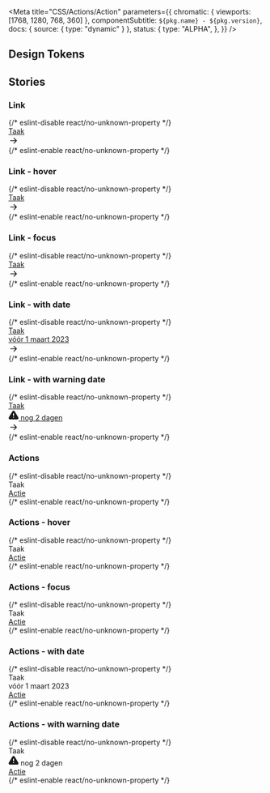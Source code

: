 

<Meta
  title="CSS/Actions/Action"
  parameters={{
    chromatic: { viewports: [1768, 1280, 768, 360] },
    componentSubtitle: `${pkg.name} - ${pkg.version}`,
    docs: { source: { type: "dynamic" } },
    status: {
      type: "ALPHA",
    },
  }}
/>

<Description markdown={readme} />

## Design Tokens

<DesignTokenDocBlock categoryName="Action" viewType="table" />

## Stories

### Link

<Canvas>
  {/* eslint-disable react/no-unknown-property */}
  <Story name="Link">
    <a href="#example" class="denhaag-action denhaag-action--link">
      <div class="denhaag-action__title">Taak</div>
      <div class="denhaag-action__details">
        <div class="denhaag-action__actions">
          <svg
            class="denhaag-action__link-icon"
            xmlns="http://www.w3.org/2000/svg"
            width="20"
            height="21"
            viewBox="0 0 20 21"
            fill="none"
          >
            <path
              d="M10.2438 4.9107C10.5692 4.58527 11.0968 4.58527 11.4223 4.9107L16.4223 9.9107C16.5785 10.067 16.6663 10.2789 16.6663 10.5C16.6663 10.721 16.5785 10.9329 16.4223 11.0892L11.4223 16.0892C11.0968 16.4147 10.5692 16.4147 10.2438 16.0892C9.91831 15.7638 9.91832 15.2361 10.2438 14.9107L13.8212 11.3333L4.16634 11.3333C3.7061 11.3333 3.33301 10.9602 3.33301 10.5C3.33301 10.0397 3.7061 9.66663 4.16634 9.66663L13.8212 9.66663L10.2438 6.08921C9.91831 5.76378 9.91831 5.23614 10.2438 4.9107Z"
              fill="currentColor"
            />
          </svg>
        </div>
      </div>
    </a>
  </Story>
  {/* eslint-enable react/no-unknown-property */}
</Canvas>

### Link - hover

<Canvas>
  {/* eslint-disable react/no-unknown-property */}
  <Story name="Link - hover">
    <a href="#example" class="denhaag-action denhaag-action--link denhaag-action--hover">
      <div class="denhaag-action__title">Taak</div>
      <div class="denhaag-action__details">
        <div class="denhaag-action__actions">
          <svg
            class="denhaag-action__link-icon"
            xmlns="http://www.w3.org/2000/svg"
            width="20"
            height="21"
            viewBox="0 0 20 21"
            fill="none"
          >
            <path
              d="M10.2438 4.9107C10.5692 4.58527 11.0968 4.58527 11.4223 4.9107L16.4223 9.9107C16.5785 10.067 16.6663 10.2789 16.6663 10.5C16.6663 10.721 16.5785 10.9329 16.4223 11.0892L11.4223 16.0892C11.0968 16.4147 10.5692 16.4147 10.2438 16.0892C9.91831 15.7638 9.91832 15.2361 10.2438 14.9107L13.8212 11.3333L4.16634 11.3333C3.7061 11.3333 3.33301 10.9602 3.33301 10.5C3.33301 10.0397 3.7061 9.66663 4.16634 9.66663L13.8212 9.66663L10.2438 6.08921C9.91831 5.76378 9.91831 5.23614 10.2438 4.9107Z"
              fill="currentColor"
            />
          </svg>
        </div>
      </div>
    </a>
  </Story>
  {/* eslint-enable react/no-unknown-property */}
</Canvas>

### Link - focus

<Canvas>
  {/* eslint-disable react/no-unknown-property */}
  <Story name="Link - focus">
    <a href="#example" class="denhaag-action denhaag-action--link denhaag-action--focus">
      <div class="denhaag-action__title">Taak</div>
      <div class="denhaag-action__details">
        <div class="denhaag-action__actions">
          <svg
            class="denhaag-action__link-icon"
            xmlns="http://www.w3.org/2000/svg"
            width="20"
            height="21"
            viewBox="0 0 20 21"
            fill="none"
          >
            <path
              d="M10.2438 4.9107C10.5692 4.58527 11.0968 4.58527 11.4223 4.9107L16.4223 9.9107C16.5785 10.067 16.6663 10.2789 16.6663 10.5C16.6663 10.721 16.5785 10.9329 16.4223 11.0892L11.4223 16.0892C11.0968 16.4147 10.5692 16.4147 10.2438 16.0892C9.91831 15.7638 9.91832 15.2361 10.2438 14.9107L13.8212 11.3333L4.16634 11.3333C3.7061 11.3333 3.33301 10.9602 3.33301 10.5C3.33301 10.0397 3.7061 9.66663 4.16634 9.66663L13.8212 9.66663L10.2438 6.08921C9.91831 5.76378 9.91831 5.23614 10.2438 4.9107Z"
              fill="currentColor"
            />
          </svg>
        </div>
      </div>
    </a>
  </Story>
  {/* eslint-enable react/no-unknown-property */}
</Canvas>

### Link - with date

<Canvas>
  {/* eslint-disable react/no-unknown-property */}
  <Story name="Link - with date">
    <a href="#example" class="denhaag-action denhaag-action--link">
      <div class="denhaag-action__title">Taak</div>
      <div class="denhaag-action__details">
        <div class="denhaag-action__date">
          <span>vóór 1 maart 2023</span>
        </div>
        <div class="denhaag-action__actions">
          <svg
            class="denhaag-action__link-icon"
            xmlns="http://www.w3.org/2000/svg"
            width="20"
            height="21"
            viewBox="0 0 20 21"
            fill="none"
          >
            <path
              d="M10.2438 4.9107C10.5692 4.58527 11.0968 4.58527 11.4223 4.9107L16.4223 9.9107C16.5785 10.067 16.6663 10.2789 16.6663 10.5C16.6663 10.721 16.5785 10.9329 16.4223 11.0892L11.4223 16.0892C11.0968 16.4147 10.5692 16.4147 10.2438 16.0892C9.91831 15.7638 9.91832 15.2361 10.2438 14.9107L13.8212 11.3333L4.16634 11.3333C3.7061 11.3333 3.33301 10.9602 3.33301 10.5C3.33301 10.0397 3.7061 9.66663 4.16634 9.66663L13.8212 9.66663L10.2438 6.08921C9.91831 5.76378 9.91831 5.23614 10.2438 4.9107Z"
              fill="currentColor"
            />
          </svg>
        </div>
      </div>
    </a>
  </Story>
  {/* eslint-enable react/no-unknown-property */}
</Canvas>

### Link - with warning date

<Canvas>
  {/* eslint-disable react/no-unknown-property */}
  <Story name="Link - with warning date">
    <a href="#example" class="denhaag-action denhaag-action--link">
      <div class="denhaag-action__title">Taak</div>
      <div class="denhaag-action__details">
        <div class="denhaag-action__date denhaag-action__date--warning">
          <svg
            class="denhaag-action__warning-icon"
            xmlns="http://www.w3.org/2000/svg"
            width="20"
            height="21"
            viewBox="0 0 20 21"
            fill="none"
          >
            <g clip-path="url(#clip0_35868_30297)">
              <path
                d="M8.57465 3.71672L1.51632 15.5C1.37079 15.7521 1.29379 16.0378 1.29298 16.3288C1.29216 16.6198 1.36756 16.906 1.51167 17.1588C1.65579 17.4116 1.86359 17.6223 2.11441 17.7699C2.36523 17.9175 2.65032 17.9969 2.94132 18H17.058C17.349 17.9969 17.6341 17.9175 17.8849 17.7699C18.1357 17.6223 18.3435 17.4116 18.4876 17.1588C18.6317 16.906 18.7071 16.6198 18.7063 16.3288C18.7055 16.0378 18.6285 15.7521 18.483 15.5L11.4247 3.71672C11.2761 3.4718 11.0669 3.26931 10.8173 3.12879C10.5677 2.98826 10.2861 2.91443 9.99965 2.91443C9.71321 2.91443 9.43159 2.98826 9.18199 3.12879C8.93238 3.26931 8.72321 3.4718 8.57465 3.71672Z"
                fill="currentColor"
                stroke="currentColor"
                stroke-width="2"
                stroke-linecap="round"
                stroke-linejoin="round"
              />
              <path
                d="M10 14.6666H10.0083"
                stroke="white"
                stroke-width="2"
                stroke-linecap="round"
                stroke-linejoin="round"
              />
              <path d="M10 8V11.3333" stroke="white" stroke-width="2" stroke-linecap="round" stroke-linejoin="round" />
            </g>
            <defs>
              <clipPath id="clip0_35868_30297">
                <rect width="20" height="20" fill="white" transform="translate(0 0.5)" />
              </clipPath>
            </defs>
          </svg>
          <span>nog 2 dagen</span>
        </div>
        <div class="denhaag-action__actions">
          <svg
            class="denhaag-action__link-icon"
            xmlns="http://www.w3.org/2000/svg"
            width="20"
            height="21"
            viewBox="0 0 20 21"
            fill="none"
          >
            <path
              d="M10.2438 4.9107C10.5692 4.58527 11.0968 4.58527 11.4223 4.9107L16.4223 9.9107C16.5785 10.067 16.6663 10.2789 16.6663 10.5C16.6663 10.721 16.5785 10.9329 16.4223 11.0892L11.4223 16.0892C11.0968 16.4147 10.5692 16.4147 10.2438 16.0892C9.91831 15.7638 9.91832 15.2361 10.2438 14.9107L13.8212 11.3333L4.16634 11.3333C3.7061 11.3333 3.33301 10.9602 3.33301 10.5C3.33301 10.0397 3.7061 9.66663 4.16634 9.66663L13.8212 9.66663L10.2438 6.08921C9.91831 5.76378 9.91831 5.23614 10.2438 4.9107Z"
              fill="currentColor"
            />
          </svg>
        </div>
      </div>
    </a>
  </Story>
  {/* eslint-enable react/no-unknown-property */}
</Canvas>

### Actions

<Canvas>
  {/* eslint-disable react/no-unknown-property */}
  <Story name="Actions">
    <div class="denhaag-action">
      <div class="denhaag-action__title">Taak</div>
      <div class="denhaag-action__details">
        <div class="denhaag-action__actions">
          <a href="#example" class="denhaag-button">
            Actie
          </a>
        </div>
      </div>
    </div>
  </Story>
  {/* eslint-enable react/no-unknown-property */}
</Canvas>

### Actions - hover

<Canvas>
  {/* eslint-disable react/no-unknown-property */}
  <Story name="Actions - hover">
    <div class="denhaag-action">
      <div class="denhaag-action__title">Taak</div>
      <div class="denhaag-action__details">
        <div class="denhaag-action__actions">
          <a href="#example" class="denhaag-button denhaag-button--hover">
            Actie
          </a>
        </div>
      </div>
    </div>
  </Story>
  {/* eslint-enable react/no-unknown-property */}
</Canvas>

### Actions - focus

<Canvas>
  {/* eslint-disable react/no-unknown-property */}
  <Story name="Actions - focus">
    <div class="denhaag-action">
      <div class="denhaag-action__title">Taak</div>
      <div class="denhaag-action__details">
        <div class="denhaag-action__actions">
          <a href="#example" class="denhaag-button denhaag-button--focus">
            Actie
          </a>
        </div>
      </div>
    </div>
  </Story>
  {/* eslint-enable react/no-unknown-property */}
</Canvas>

### Actions - with date

<Canvas>
  {/* eslint-disable react/no-unknown-property */}
  <Story name="Actions - with date">
    <div class="denhaag-action">
      <div class="denhaag-action__title">Taak</div>
      <div class="denhaag-action__details">
        <div class="denhaag-action__date">
          <span>vóór 1 maart 2023</span>
        </div>
        <div class="denhaag-action__actions">
          <a href="#example" class="denhaag-button">
            Actie
          </a>
        </div>
      </div>
    </div>
  </Story>
  {/* eslint-enable react/no-unknown-property */}
</Canvas>

### Actions - with warning date

<Canvas>
  {/* eslint-disable react/no-unknown-property */}
  <Story name="Actions - with warning date">
    <div class="denhaag-action">
      <div class="denhaag-action__title">Taak</div>
      <div class="denhaag-action__details">
        <div class="denhaag-action__date denhaag-action__date--warning">
          <svg
            class="denhaag-action__warning-icon"
            xmlns="http://www.w3.org/2000/svg"
            width="20"
            height="21"
            viewBox="0 0 20 21"
            fill="none"
          >
            <g clip-path="url(#clip0_35868_30297)">
              <path
                d="M8.57465 3.71672L1.51632 15.5C1.37079 15.7521 1.29379 16.0378 1.29298 16.3288C1.29216 16.6198 1.36756 16.906 1.51167 17.1588C1.65579 17.4116 1.86359 17.6223 2.11441 17.7699C2.36523 17.9175 2.65032 17.9969 2.94132 18H17.058C17.349 17.9969 17.6341 17.9175 17.8849 17.7699C18.1357 17.6223 18.3435 17.4116 18.4876 17.1588C18.6317 16.906 18.7071 16.6198 18.7063 16.3288C18.7055 16.0378 18.6285 15.7521 18.483 15.5L11.4247 3.71672C11.2761 3.4718 11.0669 3.26931 10.8173 3.12879C10.5677 2.98826 10.2861 2.91443 9.99965 2.91443C9.71321 2.91443 9.43159 2.98826 9.18199 3.12879C8.93238 3.26931 8.72321 3.4718 8.57465 3.71672Z"
                fill="currentColor"
                stroke="currentColor"
                stroke-width="2"
                stroke-linecap="round"
                stroke-linejoin="round"
              />
              <path
                d="M10 14.6666H10.0083"
                stroke="white"
                stroke-width="2"
                stroke-linecap="round"
                stroke-linejoin="round"
              />
              <path d="M10 8V11.3333" stroke="white" stroke-width="2" stroke-linecap="round" stroke-linejoin="round" />
            </g>
            <defs>
              <clipPath id="clip0_35868_30297">
                <rect width="20" height="20" fill="white" transform="translate(0 0.5)" />
              </clipPath>
            </defs>
          </svg>
          <span>nog 2 dagen</span>
        </div>
        <div class="denhaag-action__actions">
          <a href="#example" class="denhaag-button">
            Actie
          </a>
        </div>
      </div>
    </div>
  </Story>
  {/* eslint-enable react/no-unknown-property */}
</Canvas>
